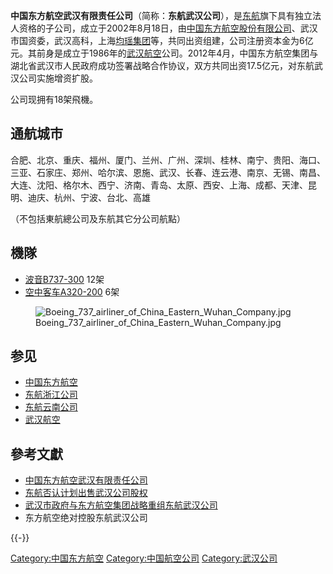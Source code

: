 {{Airline infobox |
airline=中国东方航空武汉有限责任公司<!-- 注释出：|
logo=China Eastern logo (2014).svg -->|
logo_size=200px|
fleet_size= 18|
destinations= 38|
IATA=MU|
ICAO=CES|
callsign=CHINA EASTERN|
company_name= |
founded=2002年|
headquarters={{CHN}}[[武汉|武汉]]|
key_people=|
hubs= [[武汉天河国际机场|武汉天河国际机场]]|
focus_cities=|
frequent_flyer=[[中国东方航空#|东方万里行]]|
lounge=|
alliance=[[天合聯盟|天合聯盟]] |
website=[http://www.ceair.com/ www.ceair.com]|
}}

'''中国东方航空武汉有限责任公司'''（简称：'''东航武汉公司'''），是[[东航|东航]]旗下具有独立法人资格的子公司，成立于2002年8月18日，由[[中国东方航空股份有限公司|中国东方航空股份有限公司]]、武汉市国资委，武汉高科，上海[[均瑶集团|均瑶集团]]等，共同出资组建，公司注册资本金为6亿元。其前身是成立于1986年的[[武汉航空|武汉航空]]公司。2012年4月，中国东方航空集团与湖北省武汉市人民政府成功签署战略合作协议，双方共同出资17.5亿元，对东航武汉公司实施增资扩股。

公司现拥有18架飛機。

==通航城市==

合肥、北京、重庆、福州、厦门、兰州、广州、深圳、桂林、南宁、贵阳、海口、三亚、石家庄、郑州、哈尔滨、恩施、武汉、长春、连云港、南京、无锡、南昌、大连、沈阳、格尔木、西宁、济南、青岛、太原、西安、上海、成都、天津、昆明、迪庆、杭州、宁波、台北、高雄

（不包括東航總公司及东航其它分公司航點）

==機隊==

*[[波音737#737-300|波音B737-300]]  12架
*[[空中客车A320|空中客车A320-200]]  6架
[[File:Boeing_737_airliner_of_China_Eastern_Wuhan_Company.jpg|thumb]]

==参见==
*[[中国东方航空|中国东方航空]]
*[[东航浙江公司|东航浙江公司]]
*[[东航云南公司|东航云南公司]]
*[[武汉航空|武汉航空]]

== 參考文獻 ==
{{Reflist}}
* [https://web.archive.org/web/20130218225936/http://www.cnhan.com/other/zhuhe/dh/wanc.htm 中国东方航空武汉有限责任公司]
* [http://www.caijing.com.cn/2009-03-23/110126858.html 东航否认计划出售武汉公司股权] {{Wayback|url=http://www.caijing.com.cn/2009-03-23/110126858.html |date=20160304115359 }}
* [http://native.cnr.cn/city/201204/t20120409_509410981.shtml 武汉市政府与东方航空集团战略重组东航武汉公司] {{Wayback|url=http://native.cnr.cn/city/201204/t20120409_509410981.shtml |date=20150620015559 }}
* 东方航空绝对控股东航武汉公司

{{-}}
{{中华人民共和国航空公司}}

[[Category:中国东方航空|Category:中国东方航空]]
[[Category:中国航空公司|Category:中国航空公司]]
[[Category:武汉公司|Category:武汉公司]]